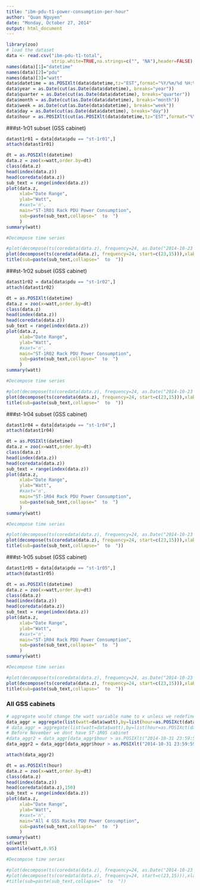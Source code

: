 ```yaml
---
title: "ibm-pdu-t1-power-consumption-per-hour"
author: "Quan Nguyen"
date: "Monday, October 27, 2014"
output: html_document
---
```

```r
library(zoo)
# load the dataset
data <- read.csv("ibm-pdu-t1-total", 
                 strip.white=TRUE,na.strings=c("", "NA"),header=FALSE)
names(data)[1]="datetime"
names(data)[2]="pdu"
names(data)[3]="watt"
data$datetime = as.POSIXlt(data$datetime,tz="EST",format="%Y/%m/%d %H:%M:%S")
data$year = as.Date(cut(as.Date(data$datetime), breaks="year"))
data$quarter = as.Date(cut(as.Date(data$datetime), breaks="quarter"))
data$month = as.Date(cut(as.Date(data$datetime), breaks="month"))
data$week = as.Date(cut(as.Date(data$datetime), breaks="week"))
data$day = as.Date(cut(as.Date(data$datetime), breaks="day"))
data$hour = as.POSIXlt(cut(as.POSIXlt(data$datetime,tz="EST",format="%Y-%m-%d %H:%M:%S"), breaks="hour"), format="%Y-%m-%d %H:%M:%S")
```

###st-1r01 subset (GSS cabinet)

```r
datast1r01 = data[data$pdu == "st-1r01",]
attach(datast1r01)

dt = as.POSIXlt(datetime)
data.z = zoo(x=watt,order.by=dt)
class(data.z)
head(index(data.z))
head(coredata(data.z))
sub_text = range(index(data.z))
plot(data.z,
     xlab="Date Range",
     ylab="Watt",
     #xaxt='n',
     main="ST-1R01 Rack PDU Power Consumption", 
     sub=paste(sub_text,collapse="  to  ")
     )
summary(watt)

#Decompose time series

#plot(decompose(ts(coredata(data.z), frequency=24, as.Date("2014-10-23 12:30"))),xlab="Day")
plot(decompose(ts(coredata(data.z), frequency=24, start=c(23,15))),xlab="Day")
title(sub=paste(sub_text,collapse="  to  "))
```


###st-1r02 subset (GSS cabinet)

```r
datast1r02 = data[data$pdu == "st-1r02",]
attach(datast1r02)

dt = as.POSIXlt(datetime)
data.z = zoo(x=watt,order.by=dt)
class(data.z)
head(index(data.z))
head(coredata(data.z))
sub_text = range(index(data.z))
plot(data.z,
     xlab="Date Range",
     ylab="Watt",
     #xaxt='n',
     main="ST-1R02 Rack PDU Power Consumption", 
     sub=paste(sub_text,collapse="  to  ")
     )
summary(watt)

#Decompose time series

#plot(decompose(ts(coredata(data.z), frequency=24, as.Date("2014-10-23 12:30"))),xlab="Day")
plot(decompose(ts(coredata(data.z), frequency=24, start=c(23,15))),xlab="Day")
title(sub=paste(sub_text,collapse="  to  "))
```


###st-1r04 subset (GSS cabinet)

```r
datast1r04 = data[data$pdu == "st-1r04",]
attach(datast1r04)

dt = as.POSIXlt(datetime)
data.z = zoo(x=watt,order.by=dt)
class(data.z)
head(index(data.z))
head(coredata(data.z))
sub_text = range(index(data.z))
plot(data.z,
     xlab="Date Range",
     ylab="Watt",
     #xaxt='n',
     main="ST-1R04 Rack PDU Power Consumption", 
     sub=paste(sub_text,collapse="  to  ")
     )
summary(watt)

#Decompose time series

#plot(decompose(ts(coredata(data.z), frequency=24, as.Date("2014-10-23 12:30"))),xlab="Day")
plot(decompose(ts(coredata(data.z), frequency=24, start=c(23,15))),xlab="Day")
title(sub=paste(sub_text,collapse="  to  "))
```


###st-1r05 subset (GSS cabinet)

```r
datast1r05 = data[data$pdu == "st-1r05",]
attach(datast1r05)

dt = as.POSIXlt(datetime)
data.z = zoo(x=watt,order.by=dt)
class(data.z)
head(index(data.z))
head(coredata(data.z))
sub_text = range(index(data.z))
plot(data.z,
     xlab="Date Range",
     ylab="Watt",
     #xaxt='n',
     main="ST-1R04 Rack PDU Power Consumption", 
     sub=paste(sub_text,collapse="  to  ")
     )
summary(watt)

#Decompose time series

#plot(decompose(ts(coredata(data.z), frequency=24, as.Date("2014-10-23 12:30"))),xlab="Day")
plot(decompose(ts(coredata(data.z), frequency=24, start=c(23,15))),xlab="Day")
title(sub=paste(sub_text,collapse="  to  "))
```

### All GSS cabinets

```r
# aggregate would change the watt variable name to x unless we redefine it in a list
data_aggr = aggregate(list(watt=data$watt),by=list(hour=as.POSIXct(data$hour)),sum)
# data_aggr = aggregate(list(watt=data$watt),by=list(hour=as.POSIXct(data$hour,tz="EST",format="%Y/%m/%d %H:%M:%S")),sum)
# Before November we dont have ST-1R05 cabinet
#data_aggr2 = data_aggr[data_aggr$hour > as.POSIXlt("2014-10-31 23:59:59"),]
data_aggr2 = data_aggr[data_aggr$hour > as.POSIXlt("2014-10-31 23:59:59",tz="EST"),]

attach(data_aggr2)

dt = as.POSIXlt(hour)
data.z = zoo(x=watt,order.by=dt)
class(data.z)
head(index(data.z))
head(coredata(data.z),150)
sub_text = range(index(data.z))
plot(data.z,
     xlab="Date Range",
     ylab="Watt",
     #xaxt='n',
     main="All 4 GSS Racks PDU Power Consumption", 
     sub=paste(sub_text,collapse="  to  ")
     )
summary(watt)
sd(watt)
quantile(watt,0.95)

#Decompose time series

#plot(decompose(ts(coredata(data.z), frequency=24, as.Date("2014-10-23 12:30"))),xlab="Day")
#plot(decompose(ts(coredata(data.z), frequency=24, start=c(23,15))),xlab="Day")
#title(sub=paste(sub_text,collapse="  to  "))
```

